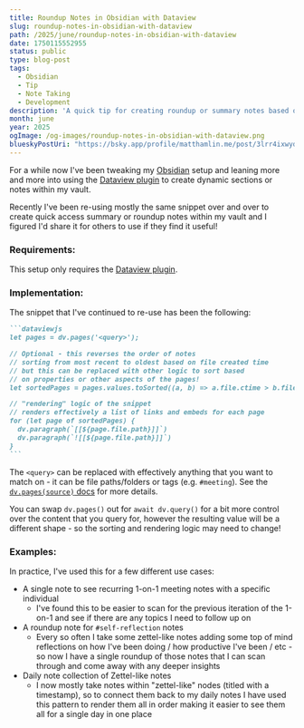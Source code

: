 ```yaml
---
title: Roundup Notes in Obsidian with Dataview
slug: roundup-notes-in-obsidian-with-dataview
path: /2025/june/roundup-notes-in-obsidian-with-dataview
date: 1750115552955
status: public
type: blog-post
tags:
  - Obsidian
  - Tip
  - Note Taking
  - Development
description: 'A quick tip for creating roundup or summary notes based on other notes in Obsidian using the Dataview plugin!'
month: june
year: 2025
ogImage: /og-images/roundup-notes-in-obsidian-with-dataview.png
blueskyPostUri: "https://bsky.app/profile/matthamlin.me/post/3lrr4ixwydc2d"
---
```


For a while now I've been tweaking my [Obsidian](https://obsidian.md/) setup and leaning more and more into using the [Dataview plugin](https://blacksmithgu.github.io/obsidian-dataview/) to create dynamic sections or notes within my vault.

Recently I've been re-using mostly the same snippet over and over to create quick access summary or roundup notes within my vault and I figured I'd share it for others to use if they find it useful!

### Requirements:

This setup only requires the [Dataview plugin](https://blacksmithgu.github.io/obsidian-dataview/).

### Implementation:

The snippet that I've continued to re-use has been the following:

~~~md
```dataviewjs
let pages = dv.pages('<query>');

// Optional - this reverses the order of notes
// sorting from most recent to oldest based on file created time
// but this can be replaced with other logic to sort based
// on properties or other aspects of the pages!
let sortedPages = pages.values.toSorted((a, b) => a.file.ctime > b.file.ctime ? -1 : 1);

// "rendering" logic of the snippet
// renders effectively a list of links and embeds for each page
for (let page of sortedPages) {
  dv.paragraph(`[[${page.file.path}]]`)
  dv.paragraph(`![[${page.file.path}]]`)
}
```
~~~

The `<query>` can be replaced with effectively anything that you want to match on - it can be file paths/folders or tags (e.g. `#meeting`). See the [`dv.pages(source)` docs](https://blacksmithgu.github.io/obsidian-dataview/api/code-reference/#dvpagessource) for more details.

<Callout>

You can swap `dv.pages()` out for `await dv.query()` for a bit more control over the content that you query for, however the resulting value will be a different shape - so the sorting and rendering logic may need to change!

</Callout>

### Examples:

In practice, I've used this for a few different use cases:

- A single note to see recurring 1-on-1 meeting notes with a specific individual
	- I've found this to be easier to scan for the previous iteration of the 1-on-1 and see if there are any topics I need to follow up on
- A roundup note for `#self-reflection` notes
	- Every so often I take some zettel-like notes adding some top of mind reflections on how I've been doing / how productive I've been / etc - so now I have a single roundup of those notes that I can scan through and come away with any deeper insights
- Daily note collection of Zettel-like notes
	- I now mostly take notes within "zettel-like" nodes (titled with a timestamp), so to connect them back to my daily notes I have used this pattern to render them all in order making it easier to see them all for a single day in one place